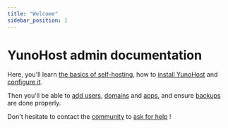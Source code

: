 ```yaml
---
title: "Welcome"
sidebar_position: 1
---
```


# YunoHost admin documentation

Here, you'll learn [the basics of self-hosting](/admin/about_self_hosting), how to [install YunoHost](/admin/install) and [configure it](/admin/get_started/post_install/configuration).

Then you'll be able to [add users](/admin/users), [domains](/admin/domains) and [apps](/admin/apps), and ensure [backups](/admin/backups) are done properly.

Don't hesitate to contact the [community](/community) to [ask for help](/community/help) !
